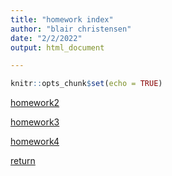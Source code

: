 ```yaml
---
title: "homework index"
author: "blair christensen"
date: "2/2/2022"
output: html_document

---
```


```r
knitr::opts_chunk$set(echo = TRUE)
``` 
[homework2](homework_02.html)

[homework3](hwk3.html)

[homework4](hwk4.html)

[return](index.html)
